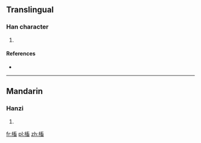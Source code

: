 ==Translingual==

===Han character===
{{Han char|rn=75|rad=木|as=10|sn=14|four=|canj=DYVW|ids=⿰木畜}}

# {{defn|Han|sort=木10}}

====References====
* {{Han ref|kx=0546.230|dkj=15332|hdz=21269.010|uh=69D2|ud=27090}}

----

==Mandarin==

===Hanzi===
{{cmn-hanzi|pin=[[xù]] ([[xu4]])|wg=hsü<sup>4</sup>}}

# {{defn|lang=cmn|sort=木10}}

[[fr:槒]]
[[pl:槒]]
[[zh:槒]]